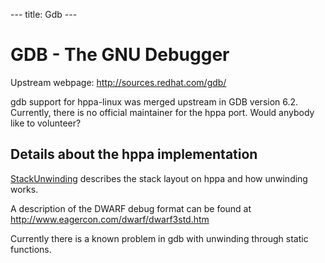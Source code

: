 ---
title: Gdb
---

= GDB - The GNU Debugger =

Upstream webpage: http://sources.redhat.com/gdb/

gdb support for hppa-linux was merged upstream in GDB version 6.2. Currently, there is no official maintainer for the hppa port. Would anybody like to volunteer? 

== Details about the hppa implementation ==

[[StackUnwinding]] describes the stack layout on hppa and how unwinding works.

A description of the DWARF debug format can be found at http://www.eagercon.com/dwarf/dwarf3std.htm

Currently there is a known problem in gdb with unwinding through static functions.